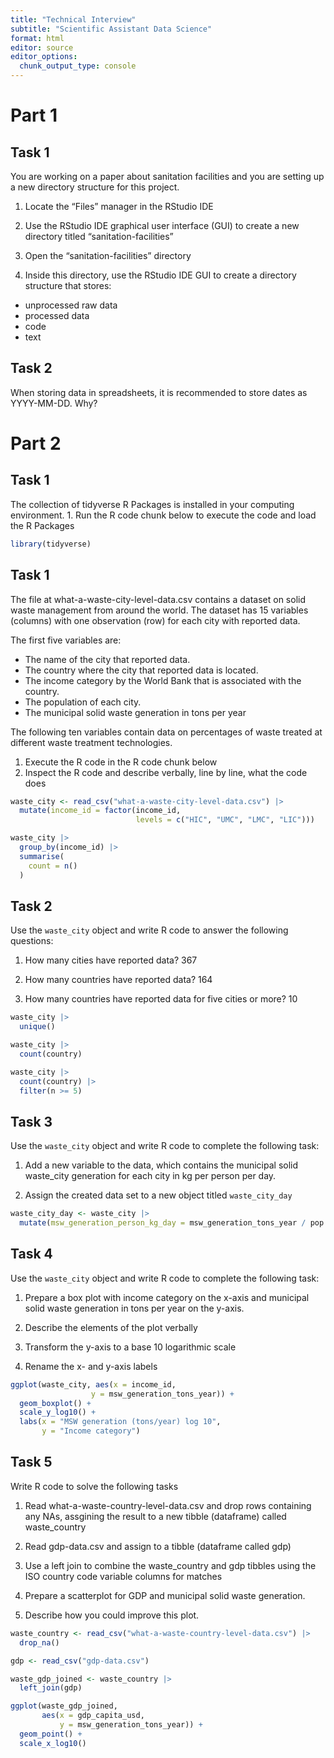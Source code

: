 ```yaml
---
title: "Technical Interview"
subtitle: "Scientific Assistant Data Science"
format: html
editor: source
editor_options: 
  chunk_output_type: console
---
```


# Part 1

## Task 1

You are working on a paper about sanitation facilities and you are setting up a new directory structure for this project. 

1. Locate the "Files" manager in the RStudio IDE

2. Use the RStudio IDE graphical user interface (GUI) to create a new directory titled "sanitation-facilities"

3. Open the "sanitation-facilities" directory 

4. Inside this directory, use the RStudio IDE GUI to create a directory structure that stores:

- unprocessed raw data
- processed data
- code
- text

## Task 2

When storing data in spreadsheets, it is recommended to store dates as YYYY-MM-DD. Why?

# Part 2

## Task 1

The collection of tidyverse R Packages is installed in your computing environment. 
1. Run the R code chunk below to execute the code and load the R Packages

```r

library(tidyverse)

```

## Task 1

The file at what-a-waste-city-level-data.csv contains a dataset on solid waste management from around the world. The dataset has 15 variables (columns) with one observation (row) for each city with reported data.

The first five variables are:

- The name of the city that reported data.
- The country where the city that reported data is located.
- The income category by the World Bank that is associated with the country.
- The population of each city.
- The municipal solid waste generation in tons per year

The following ten variables contain data on percentages of waste treated at different waste treatment technologies. 

1. Execute the R code in the R code chunk below
2. Inspect the R code and describe verbally, line by line, what the code does

```r

waste_city <- read_csv("what-a-waste-city-level-data.csv") |>
  mutate(income_id = factor(income_id, 
                            levels = c("HIC", "UMC", "LMC", "LIC")))

waste_city |> 
  group_by(income_id) |> 
  summarise(
    count = n()
  )

```

## Task 2

Use the `waste_city` object and write R code to answer the following questions: 

1. How many cities have reported data? 367

2. How many countries have reported data? 164

3. How many countries have reported data for five cities or more? 10


```r

waste_city |> 
  unique()

waste_city |> 
  count(country) 

waste_city |> 
  count(country) |> 
  filter(n >= 5) 


```

## Task 3

Use the `waste_city` object and write R code to complete the following task:

1. Add a new variable to the data, which contains the municipal solid waste_city generation for each city in kg per person per day.

2. Assign the created data set to a new object titled `waste_city_day`

```r


waste_city_day <- waste_city |> 
  mutate(msw_generation_person_kg_day = msw_generation_tons_year / pop / 365 * 1000)


```

## Task 4

Use the `waste_city` object and write R code to complete the following task:

1. Prepare a box plot with income category on the x-axis and municipal solid waste generation in tons per year on the y-axis. 

2. Describe the elements of the plot verbally

3. Transform the y-axis to a base 10 logarithmic scale

4. Rename the x- and y-axis labels

```r

ggplot(waste_city, aes(x = income_id,
                  y = msw_generation_tons_year)) +
  geom_boxplot() +
  scale_y_log10() +
  labs(x = "MSW generation (tons/year) log 10",
       y = "Income category") 

```

## Task 5

Write R code to solve the following tasks

1. Read what-a-waste-country-level-data.csv and drop rows containing any NAs, assgining the result to a new tibble (dataframe) called waste_country

2. Read gdp-data.csv and assign to a tibble (dataframe called gdp)

3. Use a left join to combine the waste_country and gdp tibbles using the ISO country code variable columns for matches

4. Prepare a scatterplot for GDP and municipal solid waste generation.

5. Describe how you could improve this plot.


```r

waste_country <- read_csv("what-a-waste-country-level-data.csv") |> 
  drop_na()

gdp <- read_csv("gdp-data.csv")

waste_gdp_joined <- waste_country |> 
  left_join(gdp)

ggplot(waste_gdp_joined,
       aes(x = gdp_capita_usd,
           y = msw_generation_tons_year)) +
  geom_point() +
  scale_x_log10()

```



